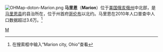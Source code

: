 [[File:OHMap-doton-Marion.png|right]]
'''马里恩'''（'''Marion'''）位于[[美国|美国]][[俄亥俄州|俄亥俄州]]中北部，是[[马里恩县_(俄亥俄州)|马里恩县]]的县治所在，位于州首府[[哥伦布_(俄亥俄州)|哥伦布]]以北约{{convert|50|mi|km}}。马里恩在2010年人口普查中人口数据超过3.6万。<ref>{{cite web|url=https://factfinder.census.gov/faces/nav/jsf/pages/community_facts.xhtml|title=Marion city, Ohio|publisher=U.S. Department of Commerce|accessdate=2017-08-26|archive-url=https://web.archive.org/web/20170316101545/https://factfinder.census.gov/faces/nav/jsf/pages/community_facts.xhtml|archive-date=2017-03-16|dead-url=yes}} 在搜索框中输入“Marion city, Ohio”查看</ref>

{{Ohio-stub}}

[[Category:俄亥俄州城市|M]]